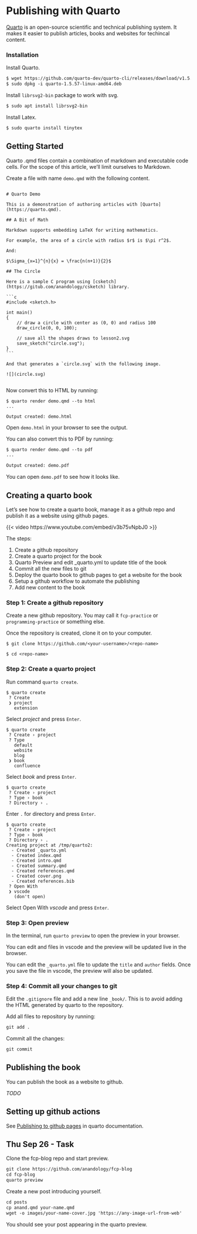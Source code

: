 # Publishing with Quarto

[Quarto][] is an open-source scientific and technical publishing system. It makes it easier to publish articles, books and websites for techincal content.

[Quarto]: https://quarto.org/

### Installation

Install Quarto.

```txt
$ wget https://github.com/quarto-dev/quarto-cli/releases/download/v1.5.57/quarto-1.5.57-linux-amd64.deb
$ sudo dpkg -i quarto-1.5.57-linux-amd64.deb
```

Install `librsvg2-bin` package to work with svg.

```txt
$ sudo apt install librsvg2-bin
```

Install Latex.

```txt
$ sudo quarto install tinytex
```

## Getting Started

Quarto .qmd files contain a combination of markdown and executable code cells. For the scope of this article, we'll limit ourselves to Markdown.

Create a file with name `demo.qmd` with the following content.

::: {.demo-source .sourceCode}

    # Quarto Demo

    This is a demonstration of authoring articles with [Quarto](https://quarto.qmd).

    ## A Bit of Math

    Markdown supports embedding LaTeX for writing mathematics.

    For example, the area of a circle with radius $r$ is $\pi r^2$.

    And:

    $\Sigma_{x=1}^{n}{x} = \frac{n(n+1)}{2}$

    ## The Circle

    Here is a sample C program using [csketch](https://gitub.com/anandology/csketch) library.

    ```c
    #include <sketch.h>

    int main()
    {
        // draw a circle with center as (0, 0) and radius 100
        draw_circle(0, 0, 100);

        // save all the shapes draws to lesson2.svg
        save_sketch("circle.svg");
    }
    ```

    And that generates a `circle.svg` with the following image.

    ![](circle.svg)

:::

Now convert this to HTML by running:

```text
$ quarto render demo.qmd --to html
...

Output created: demo.html
```

Open `demo.html` in your browser to see the output.

You can also convert this to PDF by running:

```txt
$ quarto render demo.qmd --to pdf
...

Output created: demo.pdf
```

You can open `demo.pdf` to see how it looks like.

## Creating a quarto book

Let's see how to create a quarto book, manage it as a github repo and publish it as a website using github pages.

{{< video https://www.youtube.com/embed/v3b75vNpbJ0 >}}


The steps:

1. Create a github repository
2. Create a quarto project for the book
3. Quarto Preview and edit _quarto.yml to update title of the book
4. Commit all the new files to git
6. Deploy the quarto book to github pages to get a website for the book
6. Setup a github workflow to automate the publishing
7. Add new content to the book




### Step 1: Create a github repository

Create a new github repository. You may call it `fcp-practice` or `programming-practice` or something else.

Once the repository is created, clone it on to your computer.

```text
$ git clone https://github.com/<your-username>/<repo-name>

$ cd <repo-name>
```

### Step 2: Create a quarto project

Run command `quarto create`.

```text
$ quarto create
 ? Create
 ❯ project
   extension
```

Select _project_ and press `Enter`.

```text
$ quarto create
 ? Create › project
 ? Type
   default
   website
   blog
 ❯ book
   confluence
```

Select _book_ and press `Enter`.

```text
$ quarto create
 ? Create › project
 ? Type › book
 ? Directory › .
```

Enter `.` for directory and press `Enter`.

```text
$ quarto create
 ? Create › project
 ? Type › book
 ? Directory › .
Creating project at /tmp/quarto2:
  - Created _quarto.yml
  - Created index.qmd
  - Created intro.qmd
  - Created summary.qmd
  - Created references.qmd
  - Created cover.png
  - Created references.bib
 ? Open With
 ❯ vscode
   (don't open)
```

Select Open With _vscode_ and press `Enter`.

### Step 3: Open preview

In the terminal, run `quarto preview` to open the preview in your browser.

You can edit and files in vscode and the preview will be updated live in the browser.

You can edit the `_quarto.yml` file to update the `title` and `author` fields. Once you save the file in vscode, the preview will also be updated.

### Step 4: Commit all your changes to git

Edit the `.gitignore` file and add a new line `_book/`. This is to avoid adding the HTML generated by quarto to the repository.

Add all files to repository by running:

```txt
git add .
```

Commit all the changes:

```txt
git commit
```

## Publishing the book

You can publish the book as a website to github.

_TODO_

## Setting up github actions

See [Publishing to github pages][1] in quarto documentation.

[1]: https://quarto.org/docs/publishing/github-pages.html#publish-action


## Thu Sep 26 - Task

Clone the fcp-blog repo and start preview.

```txt
git clone https://github.com/anandology/fcp-blog
cd fcp-blog
quarto preview
```

Create a new post introducing yourself.

```txt
cd posts
cp anand.qmd your-name.qmd
wget -o images/your-name-cover.jpg 'https://any-image-url-from-web'
```

You should see your post appearing in the quarto preview.
